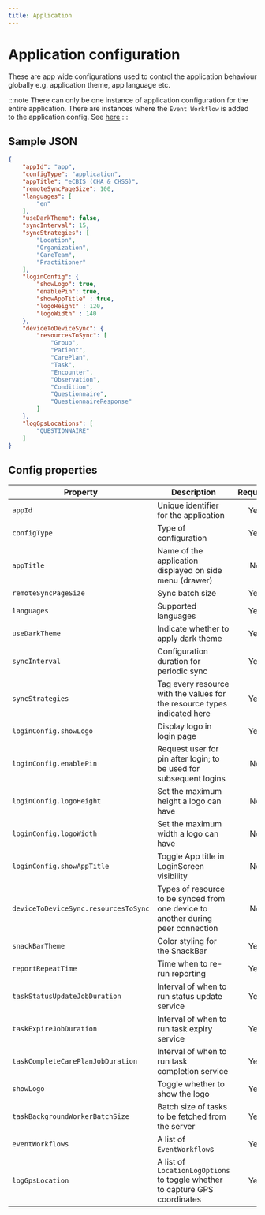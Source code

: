 ```yaml
---
title: Application
---
```


# Application configuration

These are app wide configurations used to control the application behaviour globally e.g. application theme, app language etc.

:::note
There can only be one instance of application configuration for the entire application. There are instances where the `Event Workflow` is added to the application config. See [here](https://docs.opensrp.io/engineering/android-app/configuring/event-management/resource-closure-by-background-worker) 
:::

## Sample JSON

```json
{
    "appId": "app",
    "configType": "application",
    "appTitle": "eCBIS (CHA & CHSS)",
    "remoteSyncPageSize": 100,
    "languages": [
        "en"
    ],
    "useDarkTheme": false,
    "syncInterval": 15,
    "syncStrategies": [
        "Location",
        "Organization",
        "CareTeam",
        "Practitioner"
    ],
    "loginConfig": {
        "showLogo": true,
        "enablePin": true,
        "showAppTitle" : true,
        "logoHeight" : 120,
        "logoWidth" : 140
    },
    "deviceToDeviceSync": {
        "resourcesToSync": [
            "Group",
            "Patient",
            "CarePlan",
            "Task",
            "Encounter",
            "Observation",
            "Condition",
            "Questionnaire",
            "QuestionnaireResponse"
        ]
    },
    "logGpsLocations": [
        "QUESTIONNAIRE"
    ]
}
```



## Config properties

|Property | Description | Required | Default |
|--|--|:--:|:--:|
`appId` | Unique identifier for the application | Yes | |
`configType` | Type of configuration | Yes |  `application` |
`appTitle` | Name of the application displayed on side menu (drawer) | No | `""` |
`remoteSyncPageSize` | Sync batch size | Yes | `100` |
`languages` | Supported languages | Yes  | `['en']` |
`useDarkTheme` | Indicate whether to apply dark theme | Yes | `false` |
`syncInterval` | Configuration duration for periodic sync | Yes | `30` |
`syncStrategies` | Tag every resource with the values for the resource types indicated here | Yes | `emptyList()` |
`loginConfig.showLogo` | Display logo in login page | Yes | `true` |
`loginConfig.enablePin` | Request user for pin after login; to be used for subsequent logins | No | `false` |
`loginConfig.logoHeight` | Set the maximum height a logo can have | No | `120` |
`loginConfig.logoWidth` | Set the maximum width a logo can have | No | `140` |
`loginConfig.showAppTitle` | Toggle App title in LoginScreen visibility | No | `true` |
`deviceToDeviceSync.resourcesToSync` | Types of resource to be synced from one device to another during peer connection | No | `false` |
`snackBarTheme` | Color styling for the SnackBar | Yes | `SnackBarThemeConfig()` |
`reportRepeatTime` | Time when to re-run reporting | Yes | `""` |
`taskStatusUpdateJobDuration` | Interval of when to run status update service | Yes | `PT15M` |
`taskExpireJobDuration` | Interval of when to run task expiry service | Yes | `PT30M` |
`taskCompleteCarePlanJobDuration` | Interval of when to run task completion service | Yes | `PT60M` |
`showLogo` | Toggle whether to show the logo | Yes | `true` |
`taskBackgroundWorkerBatchSize` | Batch size of tasks to be fetched from the server | Yes | `500` |
`eventWorkflows` | A list of `EventWorkflow`s | Yes | `emptyList()` |
`logGpsLocation` | A list of `LocationLogOptions` to toggle whether to capture GPS coordinates | Yes | emptyList() |